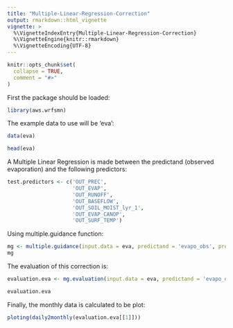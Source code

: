 ```yaml
---
title: "Multiple-Linear-Regression-Correction"
output: rmarkdown::html_vignette
vignette: >
  %\VignetteIndexEntry{Multiple-Linear-Regression-Correction}
  %\VignetteEngine{knitr::rmarkdown}
  %\VignetteEncoding{UTF-8}
---
```


```r
knitr::opts_chunk$set(
  collapse = TRUE,
  comment = "#>"
)
```


First the package should be loaded:
```r
library(aws.wrfsmn)
```

The example data to use will be 'eva':
```r
data(eva)
```

```r
head(eva)
```

A Multiple Linear Regression is made between the predictand (observed evaporation) and the following predictors:
```r
test.predictors <- c('OUT_PREC',
                     'OUT_EVAP',
                     'OUT_RUNOFF',
                     'OUT_BASEFLOW',
                     'OUT_SOIL_MOIST_lyr_1',
                     'OUT_EVAP_CANOP',
                     'OUT_SURF_TEMP')
```

Using multiple.guidance function:
```r
mg <- multiple.guidance(input.data = eva, predictand = 'evapo_obs', predictors = test.predictors)
mg
```

The evaluation of this correction is:
```r
evaluation.eva <- mg.evaluation(input.data = eva, predictand = 'evapo_obs', predictors = test.predictors, var.model = 'OUT_EVAP', lmodel = mg)

evaluation.eva
```

Finally, the monthly data is calculated to be plot:
```r
ploting(daily2monthly(evaluation.eva[[1]]))
```
